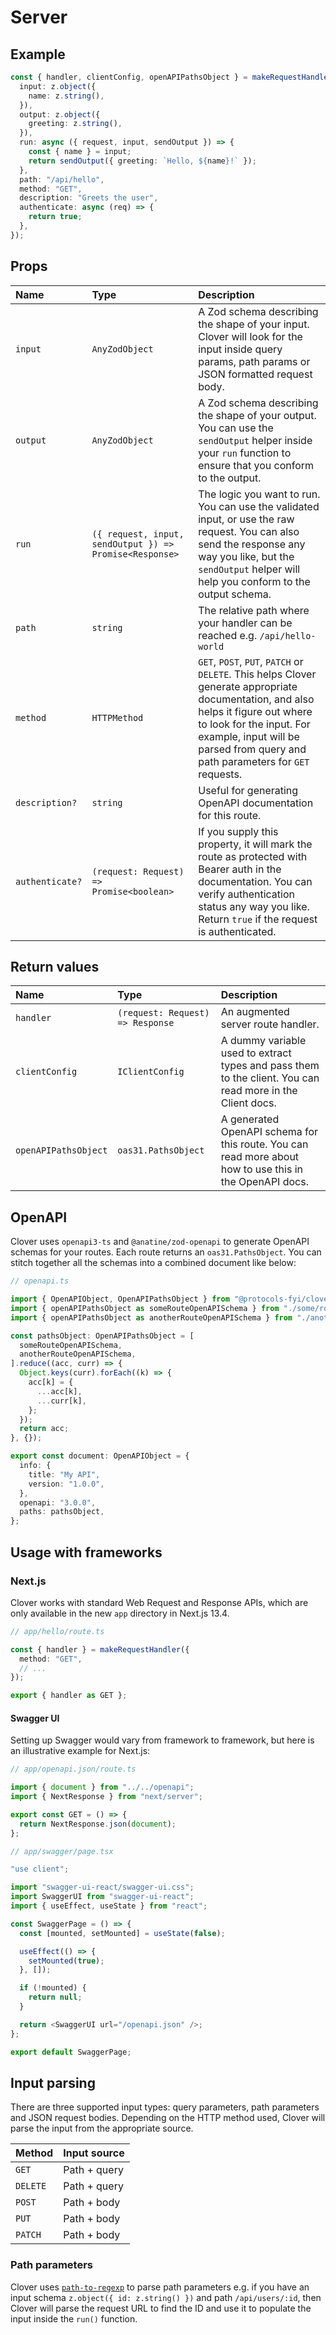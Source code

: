 # Server

## Example

```ts
const { handler, clientConfig, openAPIPathsObject } = makeRequestHandler({
  input: z.object({
    name: z.string(),
  }),
  output: z.object({
    greeting: z.string(),
  }),
  run: async ({ request, input, sendOutput }) => {
    const { name } = input;
    return sendOutput({ greeting: `Hello, ${name}!` });
  },
  path: "/api/hello",
  method: "GET",
  description: "Greets the user",
  authenticate: async (req) => {
    return true;
  },
});
```

## Props

| Name            | Type                                                    | Description                                                                                                                                                                                                                                     |
| :-------------- | :------------------------------------------------------ | :---------------------------------------------------------------------------------------------------------------------------------------------------------------------------------------------------------------------------------------------- |
| `input`         | `AnyZodObject`                                          | A Zod schema describing the shape of your input. Clover will look for the input inside query params, path params or JSON formatted request body.                                                                                                |
| `output`        | `AnyZodObject`                                          | A Zod schema describing the shape of your output. You can use the `sendOutput` helper inside your `run` function to ensure that you conform to the output.                                                                                      |
| `run`           | `({ request, input, sendOutput }) => Promise<Response>` | The logic you want to run. You can use the validated input, or use the raw request. You can also send the response any way you like, but the `sendOutput` helper will help you conform to the output schema.                                    |
| `path`          | `string`                                                | The relative path where your handler can be reached e.g. `/api/hello-world`                                                                                                                                                                     |
| `method`        | `HTTPMethod`                                            | `GET`, `POST`, `PUT`, `PATCH` or `DELETE`. This helps Clover generate appropriate documentation, and also helps it figure out where to look for the input. For example, input will be parsed from query and path parameters for `GET` requests. |
| `description?`  | `string`                                                | Useful for generating OpenAPI documentation for this route.                                                                                                                                                                                     |
| `authenticate?` | `(request: Request) => Promise<boolean>`                | If you supply this property, it will mark the route as protected with Bearer auth in the documentation. You can verify authentication status any way you like. Return `true` if the request is authenticated.                                   |

## Return values

| Name                 | Type                             | Description                                                                                               |
| :------------------- | :------------------------------- | :-------------------------------------------------------------------------------------------------------- |
| `handler`            | `(request: Request) => Response` | An augmented server route handler.                                                                        |
| `clientConfig`       | `IClientConfig`                  | A dummy variable used to extract types and pass them to the client. You can read more in the Client docs. |
| `openAPIPathsObject` | `oas31.PathsObject`              | A generated OpenAPI schema for this route. You can read more about how to use this in the OpenAPI docs.   |

## OpenAPI

Clover uses `openapi3-ts` and `@anatine/zod-openapi` to generate OpenAPI schemas for your routes. Each route returns an `oas31.PathsObject`. You can stitch together all the schemas into a combined document like below:

```ts
// openapi.ts

import { OpenAPIObject, OpenAPIPathsObject } from "@protocols-fyi/clover";
import { openAPIPathsObject as someRouteOpenAPISchema } from "./some/route";
import { openAPIPathsObject as anotherRouteOpenAPISchema } from "./another/route";

const pathsObject: OpenAPIPathsObject = [
  someRouteOpenAPISchema,
  anotherRouteOpenAPISchema,
].reduce((acc, curr) => {
  Object.keys(curr).forEach((k) => {
    acc[k] = {
      ...acc[k],
      ...curr[k],
    };
  });
  return acc;
}, {});

export const document: OpenAPIObject = {
  info: {
    title: "My API",
    version: "1.0.0",
  },
  openapi: "3.0.0",
  paths: pathsObject,
};
```

## Usage with frameworks

### Next.js

Clover works with standard Web Request and Response APIs, which are only available in the new `app` directory in Next.js 13.4.

```ts
// app/hello/route.ts

const { handler } = makeRequestHandler({
  method: "GET",
  // ...
});

export { handler as GET };
```

#### Swagger UI

Setting up Swagger would vary from framework to framework, but here is an illustrative example for Next.js:

```ts
// app/openapi.json/route.ts

import { document } from "../../openapi";
import { NextResponse } from "next/server";

export const GET = () => {
  return NextResponse.json(document);
};
```

```ts
// app/swagger/page.tsx

"use client";

import "swagger-ui-react/swagger-ui.css";
import SwaggerUI from "swagger-ui-react";
import { useEffect, useState } from "react";

const SwaggerPage = () => {
  const [mounted, setMounted] = useState(false);

  useEffect(() => {
    setMounted(true);
  }, []);

  if (!mounted) {
    return null;
  }

  return <SwaggerUI url="/openapi.json" />;
};

export default SwaggerPage;
```

## Input parsing

There are three supported input types: query parameters, path parameters and JSON request bodies. Depending on the HTTP method used, Clover will parse the input from the appropriate source.

| Method   | Input source |
| :------- | :----------- |
| `GET`    | Path + query |
| `DELETE` | Path + query |
| `POST`   | Path + body  |
| `PUT`    | Path + body  |
| `PATCH`  | Path + body  |

### Path parameters

Clover uses [`path-to-regexp`](https://github.com/pillarjs/path-to-regexp) to parse path parameters e.g. if you have an input schema `z.object({ id: z.string() })` and path `/api/users/:id`, then Clover will parse the request URL to find the ID and use it to populate the input inside the `run()` function.
